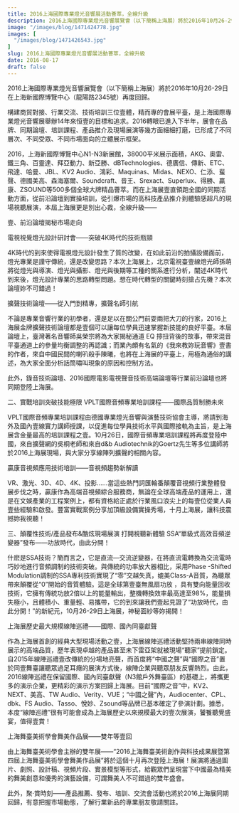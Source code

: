 ```yaml
---
title: 2016上海國際專業燈光音響展活動薈萃，全線升級
description: 2016上海國際專業燈光音響展覽會（以下簡稱上海展）將於2016年10月26-29日在上海新國際博覽中心（龍陽路2345號）再度回歸。
image: "/images/blog/1471424778.jpg"
images: [
  "/images/blog/1471426543.jpg"
]
slug: 2016上海國際專業燈光音響展活動薈萃，全線升級
date: 2016-08-17
draft: false
---
```




2016上海國際專業燈光音響展覽會（以下簡稱上海展）將於2016年10月26-29日在上海新國際博覽中心（龍陽路2345號）再度回歸。



構建商貿對接、行業交流、技術培訓三位壹體，精而專的會展平臺，是上海國際專業燈光音響展舉辦14年來恒壹的目標和追求。2016轉眼已進入下半年，展會在品牌、同期論壇、培訓課程、產品推介及現場展演等幾方面細細打磨，已形成了不同層次、不同受眾、不同市場面向的立體展示框架。



2016，上海新國際博覽中心N1-N3新展館，38000平米展示面積，AKG、奧雷、鐵三角、百靈達、拜亞動力、新亞勝、dBTechnologies、德廣信、傳新、ETC、飛達、哈曼、JBL、KV2 Audio、鴻彩、Maquinas、Midas、NEXO、仁添、蜚聲、德國美高、森海塞爾、Soundcraft、音王、Srexact、Superlux、得勝、贏康、ZSOUND等500多個全球大牌精品薈萃。而在上海展壹直領跑全國的同期活動方面，從前沿論壇到實操培訓，從引爆市場的高科技產品推介到體驗感超凡的現場視聽展演，本屆上海展更是別出心裁，全線升級——



壹、前沿論壇揭秘市場走向

電視視覺燈光設計研討會——突破4K時代的技術瓶頸

4K時代的到來使得電視燈光設計發生了質的改變，在如此前沿的拍攝設備面前，燈光專業是謹守傳統，還是改變思路？本次上海展上，北京電視臺壹線燈光師孫萌將從燈光與導演、燈光與攝影、燈光與後期等工種的關系進行分析，闡述4K時代到來後，燈光設計專業的思路轉型問題。想在時代轉型的關鍵時刻搶占先機？本次論壇妳不可錯過！


擴聲技術論壇——從入門到精專，擴聲名師引航

不論是專業音響行業的初學者，還是足以在關公門前耍兩把大刀的行家，2016上海展金牌擴聲技術論壇都是壹個可以讓每位學員迅速掌握新技能的良好平臺。本屆論壇上，臺灣著名音響師吳榮宗將為大家揭秘通道 EQ 擰扭背後的故事，帶來混音平臺通道上的參量均衡調整的再認識；而業內頗有名氣的《我來教妳玩音響》壹書的作者，來自中國民間的喇叭殺手陳曦，也將在上海展的平臺上，用極為通俗的講述，為大家全面分析話筒嘯叫現象的原因和控制方法。



此外，錄音技術論壇、2016國際電影電視聲音技術高端論壇等行業前沿論壇也將同期登陸上海展。



二、實戰培訓突破技能極限
VPLT國際音頻專業培訓課程——國際品質制勝未來

VPLT國際音頻專業培訓課程由德國專業燈光音響與演藝技術協會主導，將請到海外及國內壹線實力講師授課，以促進每位學員技術水平與國際接軌為主旨，是上海展含金量最高的培訓課程之壹。10月26日，國際音頻專業培訓課程將再度登陸中國，來自擴聲網的吳桐老師和來自d&b Audiotechnik的Goertz先生等多位講師將於2016上海展現場，與大家分享線陣列擴聲的相關內容。


贏康音視頻應用技術培訓——音視頻趨勢新解讀

VR、激光、3D、4D、4K、投影……當這些熱門詞匯輪番顛覆音視頻行業整體發展步伐之時，贏康作為高端音視頻綜合服務商，無論在全球高端產品的運用上，還是在文娛產業的工程案例上，都有資格給正處於行業風口浪尖上的每壹位從業人員壹些經驗和啟發。豐富實戰案例分享加頂級設備實操秀場，十月上海展，讓科技震撼妳我視聽！


三、顛覆性技術/產品發布&酷炫現場展演 打開視聽新體驗
SSA“單級式高效音頻逆變器”發布——功放時代，由此分開！

什麽是SSA技術？簡而言之，它是直流—交流逆變器，在將直流電轉換為交流電時巧妙地進行音頻調制的技術突破。與傳統的功率放大器相比，采用Phase -Shifted Modulation調制的SSA專利技術實現了“零”交越失真，媲美Class-A音質，為聽眾帶來顛覆從“0”開始的音質體驗。這是全球第壹臺無風扇功放 ，具有雙向能量回收技術，它擁有傳統功放2倍以上的能量輸出，整機轉換效率最高達至98%，能量損失極小，且體積小、重量輕、易攜帶，它的到來讓我們壹起見證了“功放時代，由此分開！”的新紀元，10月26-29日上海展，神秘面紗等妳揭開！


上海展歷史最大規模線陣巡禮——國際、國內同臺獻聲

作為上海展首創的經典大型現場活動之壹，上海展線陣巡禮活動堅持兩串線陣同時展示的高端品質，歷年表現卓越的產品甚至未下雷亞架就被現場“聽家”提前鎖定。自2015年線陣巡禮壹改傳統的分場地亮聲，而首度將“中國之聲”與“國際之音”置於同壹舞臺讓聽眾過足耳癮的展演方式後，線陣企業與聽眾朋友反響熱烈。由此，2016線陣巡禮在保留國際、國內同臺獻聲（N3館戶外舞臺區）的基礎上，將攜更多的演示企業，更精彩的演示方案回歸上海展。目前“國際之音”中，KV2、NEXT、美高、TW Audio、Verity、VUE；“中國之聲”內，Audiocenter、CPL、dbk、FS Audio、Tasso、悅妙、Zsound等品牌已基本確定了參演計劃。據悉，本度“線陣巡禮”很有可能會成為上海展歷史以來規模最大的壹次展演，饕餮聽覺盛宴，值得壹賞！


上海舞臺美術學會舞美作品展——雙年等壹回

由上海舞臺美術學會主辦的雙年展——“2016上海舞臺美術創作與科技成果展暨第四屆上海舞臺美術學會舞美作品展”將於這個十月再次登陸上海展！展演將通過圖片、劇照、設計稿、視頻片段、實景模型等形式，給觀眾們呈現當下中國最為精美的舞美創意和優秀的演藝設備，可謂舞美人不可錯過的雙年盛會。



此外，聚·賞時刻——產品推薦、發布、培訓、交流會活動也將於2016上海展同期回歸，有意把握市場動態，了解行業新品的專業朋友敬請關註。


